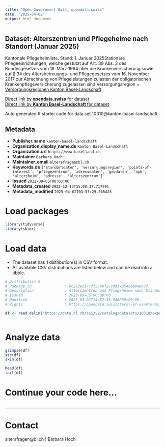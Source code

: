 ```yaml
---
title: "Open Government Data, opendata.swiss"
date: "2025-04-02"
output: html_document
---
```


## Dataset: Alterszentren und Pflegeheime nach Standort (Januar 2025)

Kantonale Pflegeheimliste. Stand: 1. Januar 2025Stationäre Pflegeeinrichtungen, welche gestützt auf Art. 39 Abs. 3 des Bundesgesetzes vom 18. März 1994 über die Krankenversicherung sowie auf § 34 des Altersbetreuungs- und Pflegegesetzes vom 16. November 2017 zur Abrechnung von Pflegeleistungen zulasten der obligatorischen Krankenpflegeversicherung zugelassen sind.Versorgungsregion = [Versorgungsregionen Kanton Basel-Landschaft](https://www.baselland.ch/politik-und-behorden/direktionen/volkswirtschafts-und-gesundheitsdirektion/amt-fur-gesundheit/alter/vernetzte-gesundheit/versorgungsregionen-gemeinden)

[Direct link by **opendata.swiss** for dataset](https://opendata.swiss/de/dataset/alterszentren-und-pflegeheime-nach-standort-august-2022)<br>
[Direct link by **Kanton Basel-Landschaft** for dataset](https://data.bl.ch/explore/dataset/10310/)

Auto generated R starter code for data set 10310@kanton-basel-landschaft.

## Metadata

- **Publisher.name** `kanton-basel-landschaft`
- **Organization.display_name.de** `Kanton Basel-Landschaft`
- **Organization.url** `https://www.baselland.ch`
- **Maintainer** `Barbara Hoch`
- **Maintainer_email** `altersfragen@bl.ch`
- **Keywords.de** `['standortdaten', 'versorgungsregion', 'points-of-interest', 'pflegezentrum', 'adressdaten', 'geodaten', 'aph', 'altersheim', 'adresse', 'alterszentrum']`
- **Issued** `2022-09-05T00:00:00`
- **Metadata_created** `2022-12-13T15:08:37.717991`
- **Metadata_modified** `2025-04-02T03:57:29.565428`


# Load packages

```r

library(tidyverse)
library(skimr)

```

# Load data

-   The dataset has 1 distribution(s) in CSV format.
-   All available CSV distributions are listed below and can be read into a tibble.

```r

# Distribution 0
# Package_id               : 9c272ec3-cff2-49f2-9d83-3546e80a0c8f
# Description              : Alterszentren und Pflegeheime nach Standort (Januar 2025) (csv)
# Issued                   : 2022-09-05T00:00:00
# Modified                 : 2025-03-03T14:52:15.680000+00:00
# Rights                   : https://opendata.swiss/terms-of-use#terms_by

df <- read_delim('https://data.bl.ch/api/v2/catalog/datasets/10310/exports/csv?use_labels=true')



```

# Analyze data

```r

glimpse(df)
str(df)
skim(df)

head(df)
tail(df)

```

# Continue your code here...

```r

```

------------------------------------------------------------------------

# Contact

altersfragen@bl.ch | Barbara Hoch
